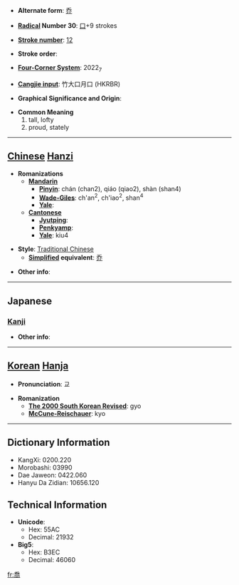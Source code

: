 * '''Alternate form''': [[乔]]

* '''[[Wiktionary:Chinese radical index| Radical]] Number 30''': [[Wiktionary:Chinese radical index 口|口]]+9 strokes

* '''[[Wiktionary:Chinese total strokes index|Stroke number]]''': [[Wiktionary:Chinese total strokes index 12|12]]

* '''Stroke order''': 

* '''[[Wiktionary:Chinese four corner index|Four-Corner System]]''': 2022<sub>7</sub>

* '''[[Wiktionary:Chinese Cangjie index|Cangjie input]]''': 竹大口月口 (HKRBR)

* '''Graphical Significance and Origin''': 

* '''Common Meaning'''
*#tall, lofty
*# proud, stately


----

== [[Chinese]] [[Hanzi]] ==

* '''Romanizations'''
** '''[[Mandarin]]'''
*** '''[[Pinyin]]''': chán (chan2), qiáo (qiao2), shàn (shan4)
*** '''[[Wade-Giles]]''': ch'an<sup>2</sup>, ch'iao<sup>2</sup>, shan<sup>4</sup>
*** '''[[Yale]]''': 
** '''[[Cantonese]]'''
*** '''[[Jyutping]]''':
*** '''[[Penkyamp]]''': 
*** '''[[Yale]]''': kiu4

* '''Style''': [[Traditional Chinese]] 
** '''[[Simplified Chinese|Simplified]] equivalent''': [[乔]]

* '''Other info''': 

----

==Japanese==
===[[Kanji]]===
{{kanji|on readings=[[きょう]] (kyō), [[ぎょう]] (gyō)|kun readings=[[たかい]] (takai)}}

* '''Other info''':  

----

== [[Korean]] [[Hanja]] ==

* '''Pronunciation''': 교

* '''Romanization'''
** '''[[The 2000 South Korean Revised Romanization|The 2000 South Korean Revised]]''': gyo
** '''[[McCune-Reischauer]]''': kyo

----

== Dictionary Information ==

* KangXi: 0200.220
* Morobashi: 03990
* Dae Jaweon: 0422.060
* Hanyu Da Zidian: 10656.120

== Technical Information ==

* '''Unicode''':
** Hex: 55AC
** Decimal: 21932
* '''Big5''':
** Hex: B3EC
** Decimal: 46060

[[fr:喬]]